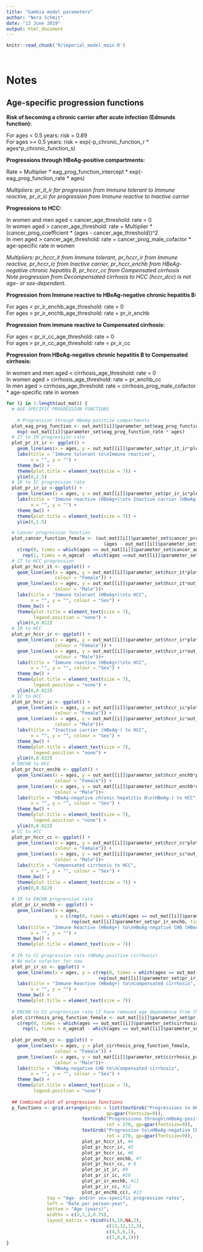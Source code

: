 ```yaml
---
title: "Gambia model parameters"
author: "Nora Schmit"
date: "13 June 2019"
output: html_document
---
```


```r
knitr::read_chunk('R/imperial_model_main.R')
```

```r
```

```r
```
# Notes

## Age-specific progression functions

**Risk of becoming a chronic carrier after acute infection (Edmunds function):**

For ages < 0.5 years: risk = 0.89  
For ages >= 0.5 years: risk = exp(-p_chronic_function_r * ages^p_chronic_function_s)  

**Progressions through HBeAg-positive compartments:** 

Rate = Multiplier * eag_prog_function_intercept * exp(-eag_prog_function_rate * ages)  

*Multipliers: pr_it_ir for progression from Immune tolerant to Immune reactive, 
pr_ir_ic for progression from Immune reactive to Inactive carrier*

**Progressions to HCC:**

In women and men aged < cancer_age_threshold: rate = 0  
In women aged > cancer_age_threshold: rate = Multiplier * (cancer_prog_coefficient * (ages - cancer_age_threshold))^2  
In men aged > cancer_age_threshold: rate = cancer_prog_male_cofactor * age-specific rate in women  

*Multipliers: pr_hccr_it from Immune tolerant, pr_hccr_ir from Immune reactive, 
pr_hccr_ic from Inactive carrier, pr_hccr_enchb from HBeAg-negative chronic hepatitis B,
pr_hccr_cc from Compensated cirrhosis  
Note progression from Decompensated cirrhosis to HCC (hccr_dcc) is not age- or sex-dependent.*

**Progression from Immune reactive to HBeAg-negative chronic hepatitis B:**

For ages < pr_ir_enchb_age_threshold: rate = 0  
For ages > pr_ir_enchb_age_threshold: rate = pr_ir_enchb

**Progression from immune reactive to Compensated cirrhosis:**

For ages < pr_ir_cc_age_threshold: rate = 0  
For ages > pr_ir_cc_age_threshold: rate = pr_ir_cc

**Progression from HBeAg-negative chronic hepatitis B to Compensated cirrhosis:**

In women and men aged < cirrhosis_age_threshold: rate = 0  
In women aged > cirrhosis_age_threshold: rate = pr_enchb_cc  
In men aged > cirrhosis_age_threshold: rate = cirrhosis_prog_male_cofactor * age-specific rate in women  


```r
for (i in 1:length(out_mat)) {
  # AGE-SPECIFIC PROGRESSION FUNCTIONS
  
    # Progression through HBeAg-positive compartments
  plot_eag_prog_function <- out_mat[[i]]$parameter_set$eag_prog_function_intercept *
    exp(-out_mat[[i]]$parameter_set$eag_prog_function_rate * ages)
  # IT to IR progression rate
  plot_pr_it_ir <- ggplot() +
    geom_line(aes(x = ages, y = out_mat[[i]]$parameter_set$pr_it_ir*plot_eag_prog_function)) +
    labs(title = "Immune tolerant to\nImmune reactive",
         x = "", y = "") +
    theme_bw() +
    theme(plot.title = element_text(size = 7)) +
    ylim(0,1.5)
  # IR to IC progression rate
  plot_pr_ir_ic <-ggplot() +
    geom_line(aes(x = ages, y = out_mat[[i]]$parameter_set$pr_ir_ic*plot_eag_prog_function)) +
    labs(title = "Immune reactive (HBeAg+)\nto Inactive carrier (HBeAg-)",
         x = "", y = "") +
    theme_bw() +
    theme(plot.title = element_text(size = 7)) +
    ylim(0,1.5)

  # Cancer progression function
  plot_cancer_function_female <- (out_mat[[i]]$parameter_set$cancer_prog_coefficient *
                                    (ages - out_mat[[i]]$parameter_set$cancer_age_threshold))^2 *
    c(rep(0, times = which(ages == out_mat[[i]]$parameter_set$cancer_age_threshold-da)),
      rep(1, times = n_agecat - which(ages ==out_mat[[i]]$parameter_set$cancer_age_threshold-da)))
  # IT to HCC progression
  plot_pr_hccr_it <- ggplot() +
    geom_line(aes(x = ages, y = out_mat[[i]]$parameter_set$hccr_it*plot_cancer_function_female,
                  colour = "Female")) +
    geom_line(aes(x = ages, y = out_mat[[i]]$parameter_set$hccr_it*out_mat[[i]]$parameter_set$cancer_prog_male_cofactor*plot_cancer_function_female,
                  colour = "Male"))+
    labs(title = "Immune tolerant (HBeAg+)\nto HCC",
         x = "", y = "", colour = "Sex") +
    theme_bw() +
    theme(plot.title = element_text(size = 7),
          legend.position = "none") +
    ylim(0,0.022)
  # IR to HCC
  plot_pr_hccr_ir <- ggplot() +
    geom_line(aes(x = ages, y = out_mat[[i]]$parameter_set$hccr_ir*plot_cancer_function_female,
                  colour = "Female")) +
    geom_line(aes(x = ages, y = out_mat[[i]]$parameter_set$hccr_ir*out_mat[[i]]$parameter_set$cancer_prog_male_cofactor*plot_cancer_function_female,
                  colour = "Male"))+
    labs(title = "Immune reactive (HBeAg+)\nto HCC",
         x = "", y = "", colour = "Sex") +
    theme_bw() +
    theme(plot.title = element_text(size = 7),
          legend.position = "none") +
    ylim(0,0.022)
  # IC to HCC
  plot_pr_hccr_ic <- ggplot() +
    geom_line(aes(x = ages, y = out_mat[[i]]$parameter_set$hccr_ic*plot_cancer_function_female,
                  colour = "Female")) +
    geom_line(aes(x = ages, y = out_mat[[i]]$parameter_set$hccr_ic*out_mat[[i]]$parameter_set$cancer_prog_male_cofactor*plot_cancer_function_female,
                  colour = "Male"))+
    labs(title = "Inactive carrier (HBeAg-) to HCC",
         x = "", y = "", colour = "Sex") +
    theme_bw() +
    theme(plot.title = element_text(size = 7),
          legend.position = "none") +
    ylim(0,0.022)
  # ENCHB to HCC
  plot_pr_hccr_enchb <- ggplot() +
    geom_line(aes(x = ages, y = out_mat[[i]]$parameter_set$hccr_enchb*plot_cancer_function_female,
                  colour = "Female")) +
    geom_line(aes(x = ages, y = out_mat[[i]]$parameter_set$hccr_enchb*out_mat[[i]]$parameter_set$cancer_prog_male_cofactor*plot_cancer_function_female,
                  colour = "Male"))+
    labs(title = "HBeAg-negative chronic hepatitis B\n(HBeAg-) to HCC",
         x = "", y = "", colour = "Sex") +
    theme_bw() +
    theme(plot.title = element_text(size = 7),
          legend.position = "none") +
    ylim(0,0.022)
  # CC to HCC
  plot_pr_hccr_cc <- ggplot() +
    geom_line(aes(x = ages, y = out_mat[[i]]$parameter_set$hccr_cc*plot_cancer_function_female,
                  colour = "Female")) +
    geom_line(aes(x = ages, y = out_mat[[i]]$parameter_set$hccr_cc*out_mat[[i]]$parameter_set$cancer_prog_male_cofactor*plot_cancer_function_female,
                  colour = "Male"))+
    labs(title = "Compensated cirrhosis to HCC",
         x = "", y = "", colour = "Sex") +
    theme_bw() +
    theme(plot.title = element_text(size = 7)) +
    ylim(0,0.022)
  
  # IR to ENCHB progression rate
  plot_pr_ir_enchb <- ggplot() +
    geom_line(aes(x = ages,
                  y = c(rep(0, times = which(ages == out_mat[[i]]$parameter_set$pr_ir_enchb_age_threshold-da)),
                        rep(out_mat[[i]]$parameter_set$pr_ir_enchb, times = n_agecat - which(ages == out_mat[[i]]$parameter_set$pr_ir_enchb_age_threshold-da))))) +
    labs(title = "Immune Reactive (HBeAg+) to\nHBeAg-negative CHB (HBeAg-)",
         x = "", y = "") +
    theme_bw() +
    theme(plot.title = element_text(size = 7))
  
  # IR to CC progression rate (HBeAg-positive cirrhosis)
  # No male cofactor for now
  plot_pr_ir_cc <- ggplot() +
    geom_line(aes(x = ages, y = c(rep(0, times = which(ages == out_mat[[i]]$parameter_set$pr_ir_cc_age_threshold-da)),
                                  rep(out_mat[[i]]$parameter_set$pr_ir_cc, times = n_agecat - which(ages == out_mat[[i]]$parameter_set$pr_ir_cc_age_threshold-da))))) +
    labs(title = "Immune Reactive (HBeAg+) to\nCompensated cirrhosis",
         x = "", y = "") +
    theme_bw() +
    theme(plot.title = element_text(size = 7))
  
  # ENCHB to CC progression rate (I have removed age dependence from this)
  plot_cirrhosis_prog_function_female <- out_mat[[i]]$parameter_set$pr_enchb_cc *
    c(rep(0, times = which(ages == out_mat[[i]]$parameter_set$cirrhosis_age_threshold-da)),
      rep(1, times = n_agecat - which(ages == out_mat[[i]]$parameter_set$cirrhosis_age_threshold-da)))  # Set rate to 0 in <25 year olds
  
  plot_pr_enchb_cc <- ggplot() +
    geom_line(aes(x = ages, y = plot_cirrhosis_prog_function_female,
                  colour = "Female")) +
    geom_line(aes(x = ages, y = out_mat[[i]]$parameter_set$cirrhosis_prog_male_cofactor*plot_cirrhosis_prog_function_female,
                  colour = "Male"))+
    labs(title = "HBeAg-negative CHB to\nCompensated cirrhosis",
         x = "", y = "", colour = "Sex") +
    theme_bw() +
    theme(plot.title = element_text(size = 7),
          legend.position = "none")
  
  ## Combined plot of progression functions
  p_functions <- grid.arrange(grobs = list(textGrob("Progressions to HCC", rot = 270,
                                     gp=gpar(fontsize=9)),
                            textGrob("Progressions through\nHBeAg-positive\ncompartments",
                                     rot = 270, gp=gpar(fontsize=9)),
                            textGrob("Progression to\nHBeAg-negative CHB &\nCompensated cirrhosis",
                                     rot = 270, gp=gpar(fontsize=9)),
                            plot_pr_hccr_it, #4
                            plot_pr_hccr_ir, #5
                            plot_pr_hccr_ic, #6
                            plot_pr_hccr_enchb, #7
                            plot_pr_hccr_cc, # 8
                            plot_pr_it_ir, #9
                            plot_pr_ir_ic, #10
                            plot_pr_ir_enchb, #11
                            plot_pr_ir_cc, #12
                            plot_pr_enchb_cc), #13
               top = "Age- and/or sex-specific progression rates",
               left = "Rate per person-year",
               bottom = "Age (years)",
               widths = c(2,2,2,0.75),
               layout_matrix = rbind(c(9,10,NA,2),
                                     c(11,12,13,3),
                                     c(4,5,6,1),
                                     c(7,8,8,1)))
}
```
